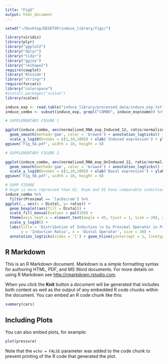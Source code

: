```yaml
---
title: "Fig5"
output: html_document
---
```



```r
setwd("~/Desktop/DESKTOP/induce_library/figs/")

```

```r

library(viridis)
library(plyr)
library("ggplot2")
library("dplyr")
library("tidyr")
library("ggjoy")
library("reshape2")
require(cowplot)
library('RInside')
library("stringr")
require(forcats)
library("colorspace")
#install.packages("scales")
library(scales)


```


```r

induce_exp <- read.table("induce_library/processed_data/induce_exp.txt", header = T)
induce_combo <- subset(induce_exp, grepl("COMBO", induce_exp$name)) %>% separate(col = 'name', into = c("Library", "Distal", "Min_35", "Min_10", "Proximal"), sep = "-", remove = F)

```


```r
# SUPPLEMENTARY FIGURE 1

ggplot(induce_combo, aes(normalized_RNA_exp_Induced_12, ratio/normalized_RNA_exp_UnInduced_12)) + geom_point(aes(color=Proximal), size = 3, alpha = .6) + scale_color_manual(values = pal(10), breaks = legend_ord) +
  geom_smooth(method='gam', color = 'brown4') + annotation_logticks() + scale_x_log10(breaks = c(1,10,100)) + 
  scale_y_log10(breaks = c(1,10,100)) + xlab('Induced expression') + ylab('Induction Ratio:Noise') + labs(title = 'Induction Ratio:Noise vs. Induced Expression') + facet_wrap(~Proximal, scales = 'fixed') 
ggsave('Fig_5A.pdf', width = 10, height = 8)

```


```r
# SUPPLEMENTARY FIGURE 2

ggplot(induce_combo, aes(normalized_RNA_exp_UnInduced_12, ratio/normalized_RNA_exp_UnInduced_12)) + geom_point(aes(color=Proximal), size = 3, alpha = .6) + scale_color_manual(values = pal(10), breaks = legend_ord) +
  geom_smooth(method='gam', color = 'brown4') + annotation_logticks() + scale_x_log10(breaks = c(1,10,100)) + 
  scale_y_log10(breaks = c(1,10,100)) + xlab('Basal expression') + ylab('Induction Ratio:Noise') + labs(title = 'Induction Ratio:Noise vs. Basal Expression') + facet_wrap(~Proximal, scales = 'fixed')
ggsave('Fig_5B.pdf', width = 10, height = 8)

```

```r
# SUPP FIGURE
# Osym is more repressed than O1. Osym and O1 have comparable induction, but noticeably lower induced expression
induce_combo %>%
  filter(Proximal == 'lacOscram') %>%
ggplot(., aes(x = Distal, y= ratio)) +
  geom_boxplot(aes(fill = Distal)) +
  scale_fill_manual(values = pal(10)) +
  theme(axis.text.x = element_text(angle = 45, hjust = 1, size = 20), axis.text.y =     element_text(size = 20)) +
  scale_y_log10() +
  labs(title = 'Distribution of Induction \n by Proximal Operator in Proximal-Distal (COMBO) Promoters', 
       y = 'Induction Ratio', x = 'Distal Operator', size = 30) +
  annotation_logticks(sides = 'l') + geom_hline(yintercept = 1, linetype = 'dashed', color = 'red')


```



## R Markdown

This is an R Markdown document. Markdown is a simple formatting syntax for authoring HTML, PDF, and MS Word documents. For more details on using R Markdown see <http://rmarkdown.rstudio.com>.

When you click the **Knit** button a document will be generated that includes both content as well as the output of any embedded R code chunks within the document. You can embed an R code chunk like this:

```r
summary(cars)
```

## Including Plots

You can also embed plots, for example:

```r
plot(pressure)
```

Note that the `echo = FALSE` parameter was added to the code chunk to prevent printing of the R code that generated the plot.

